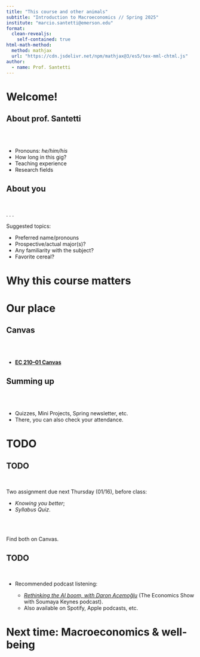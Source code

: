 ```yaml
---
title: "This course and other animals"
subtitle: "Introduction to Macroeconomics // Spring 2025"
institute: "marcio.santetti@emerson.edu"
format: 
  clean-revealjs:
    self-contained: true
html-math-method:
  method: mathjax
  url: "https://cdn.jsdelivr.net/npm/mathjax@3/es5/tex-mml-chtml.js"
author:
  - name: Prof. Santetti
---
```



# Welcome! {background-color="#62259D"}

## About prof. Santetti

<br><br>

  - Pronouns: *he/him/his*
  - [How long]{.note} in this gig?
  - Teaching [experience]{.note}
  - [Research]{.note} fields


## About you

<br>

. . .

Suggested topics:

  - Preferred [name/pronouns]{.note}
  - Prospective/actual [major(s)]{.note}?
  - Any [familiarity]{.note} with the subject?
  - Favorite [cereal]{.note}?
  
# Why this course matters


# Our place {background-color="#62259D"}


## Canvas

<br><br>

  - [**EC 210--01 Canvas**](https://canvas.emerson.edu/courses/2078873)






## Summing up

<br><br>



  - Quizzes, Mini Projects, Spring newsletter, etc.
  - There, you can also check your [attendance]{.hi-blue}.
  
  
  

# TODO {background-color="#62259D"}

## TODO

<br>

[Two]{.hi} assignment [due next Thursday]{.note} (01/16), before class:


  - *Knowing you better*;
  - *Syllabus Quiz*.

  
<br><br>


Find both on [Canvas]{.note}.

## TODO

<br>

- Recommended podcast listening:

  - [*Rethinking the AI boom, with Daron Acemoğlu*](https://www.ft.com/content/e865a777-501a-4417-839e-dffd4b5206e7) ([The Economics Show]{.note} with Soumaya Keynes podcast).
  - Also available on Spotify, Apple podcasts, etc.


  
# Next time: Macroeconomics & well-being {background-color="#62259D"}
  
  